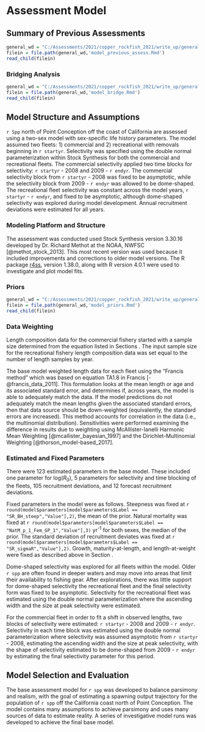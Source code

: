 \clearpage

# Assessment Model

## Summary of Previous Assessments 

```r
general_wd = "C:/Assessments/2021/copper_rockfish_2021/write_up/general_text"
filein = file.path(general_wd,'model_previous_assess.Rmd')
read_child(filein)
```

### Bridging Analysis

```r
general_wd = "C:/Assessments/2021/copper_rockfish_2021/write_up/general_text"
filein = file.path(general_wd,'model_bridge.Rmd')
read_child(filein)
```


## Model Structure and Assumptions

`r Spp` north of Point Conception off the coast of California are assessed using a two-sex model with sex-specific life history parameters.  The model assumed two fleets: 1) commercial and 2) recreational with removals beginning in `r startyr`. Selectivity was specified using the double normal parameterization within Stock Synthesis for both the commercial and recreational fleets. The commercial selectivity applied two time blocks for selectivity: `r startyr` - 2008 and 2009 - `r endyr`. The commercial selectivity block from `r startyr` - 2008  was fixed to be asymptotic, while the selectivity block from  2009 - `r endyr` was allowed to be dome-shaped.   The recreational fleet selectivity was constant across the model years, `r startyr` - `r endyr`, and fixed to be asymptotic, although dome-shaped selectivity was explored during model development. Annual recruitment deviations were estimated for all years. 

### Modeling Platform and Structure

The assessment was conducted used Stock Synthesis version 3.30.16 developed by Dr. Richard Methot at the NOAA, NWFSC [@methot_stock_2013]. This most recent version was used because it included improvements and corrections to older model versions. The R package [r4ss](https://github.com/r4ss/r4ss), version 1.38.0, along with R version 4.0.1 were used to investigate and plot model fits. 


### Priors

```r
general_wd = "C:/Assessments/2021/copper_rockfish_2021/write_up/general_text"
filein = file.path(general_wd,'model_priors.Rmd')
read_child(filein)
```  

### Data Weighting

Length composition data for the commercial fishery started with a sample size determined from the equation listed in Sections \ref{commercial-fishery}. The input sample size for the recreational fishery length composition data was set equal to the number of length samples by year.   

The base  model weighted length data for each fleet using the "Francis method" which was based on equation TA1.8 in Francis [-@francis_data_2011]. This formulation looks at the mean length or age and its associated  standard error, and determines if, across years,  the model is able to adequately match the data. If the model predictions do not adequately match the mean lengths given the associated standard errors, then that data source should be down-weighted (equivalently, the standard errors are increased).  This method accounts for correlation in the data (i.e., the multinomial distribution). Sensitivities were performed examining the difference in results due to weighting using McAllister-Ianelli Harmonic Mean Weighting [@mcallister_bayesian_1997] and the Dirichlet-Multinomial Weighting [@thorson_model-based_2017].

### Estimated and Fixed Parameters

There were 123 estimated parameters in the base model. These included one parameter for log($R_0$), 5 parameters for selectivity and time blocking of the fleets, 105 recruitment deviations, and 12 forecast recruitment deviations.

Fixed parameters in the model were as follows. Steepness was fixed at `r round(model$parameters[model$parameters$Label == "SR_BH_steep","Value"],2)`, the mean of the prior. Natural mortality was fixed at `r round(model$parameters[model$parameters$Label == "NatM_p_1_Fem_GP_1","Value"],3)` yr^-1^ for both sexes, the median of the prior.  The standard deviation of recruitment deviates was fixed at `r round(model$parameters[model$parameters$Label == "SR_sigmaR","Value"],2)`. Growth, maturity-at-length, and length-at-weight were fixed as described above in Section \ref{bio-data}. 

Dome-shaped selectivity was explored for all fleets within the model. Older `r spp` are often found in deeper waters and may move into areas that limit their availability to fishing gear. After explorations, there was little support for dome-shaped selectivity the recreational fleet and the final selectivity form was fixed to be asymptotic. Selectivity for the recreational fleet was estimated using the double normal parameterization where the ascending width and the size at peak selectivity were estimated.

For the commercial fleet in order to fit a shift in observed lengths, two blocks of selectivity were estimated: `r startyr` - 2008  and 2009 - `r endyr`.  Selectivity in each time block was estimated using the double normal parameterization where selectivity was assumed asymptotic from `r startyr` - 2008, estimating the ascending width and the size at peak selectivity, with the shape of selectivity estimated to be dome-shaped from 2009 - `r endyr` by estimating the final selectivity parameter for this period.


## Model Selection and Evaluation

The base assessment model for `r spp` was developed to balance parsimony and realism, with the goal of estimating a spawning output trajectory for the population of `r spp` off the California coast north of Point Conception. The model contains many assumptions to achieve parsimony and uses many sources of data to estimate reality. A series of investigative model runs was developed to achieve the final base model.
